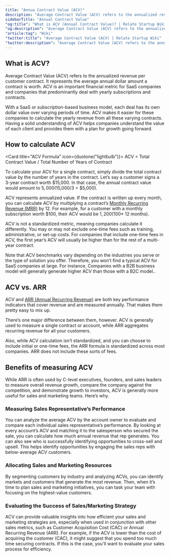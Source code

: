 ```yaml
---
title: "Annua Contract Value (ACV)"
description: "Average Contract Value (ACV) refers to the annualized revenue per customer contract."
sidebarTitle: "Annual Contract Value"
"og:title": "What is ACV (Annual Contract Value)? | Relate Startup Wiki"
"og:description": "Average Contract Value (ACV) refers to the annualized revenue per customer contract."
"article:tag": "Wiki"
"twitter:title": "Average Contract Value (ACV) | Relate Startup Wiki"
"twitter:description": "Average Contract Value (ACV) refers to the annualized revenue per customer contract."
---
```


## What is ACV?

Average Contract Value (ACV) refers to the annualized revenue per customer contract. It represents the average annual dollar amount a contract is worth. ACV is an important financial metric for SaaS companies and companies that predominantly deal with yearly subscriptions and contracts. 

With a SaaS or subscription-based business model, each deal has its own dollar value over varying periods of time. ACV makes it easier for these companies to calculate the yearly revenue from all these varying contracts.
Having a solid understanding of ACV helps companies understand the value of each client and provides them with a plan for growth going forward.

## How to calculate ACV

<Card title="ACV Formula" icon={duotone("lightbulb")}>
  ACV = Total Contract Value / Total Number of Years of Contract
</Card>

To calculate your ACV for a single contract, simply divide the total contract value by the number of years in the contract. Let’s say a customer signs a  3-year contract worth $15,000. In that case, the annual contract value would amount to $5,000 ($15,000/3 = $5,000).  

ACV represents annualized value. If the contract is written up every month, you can calculate ACV by multiplying a contract’s [Monthly Recurring Revenue (MRR)](/wiki/SaaS/MRR/) by 12. For example, for a customer with a monthly subscription worth $100, their ACV would be $1,200 ($100* 12 months).

ACV is not a standardized metric, meaning companies calculate it differently. You may or may not exclude one-time fees such as training, administrative, or set-up costs. For companies that include one-time fees in ACV, the first year’s ACV will usually be higher than for the rest of a multi-year contract.

Note that ACV benchmarks vary depending on the industries you serve or the type of solution you offer. Therefore, you won’t find a typical  ACV for SaaS companies at large. For instance, Companies with a B2B business model will generally generate higher ACV than those with a B2C model..
  
## ACV vs. ARR

ACV and [ARR (Annual Recurring Revenue)](/wiki/SaaS/ARR/) are both key performance indicators that cover revenue and are measured annually. That makes them pretty easy to mix up.

There’s one major difference between them, however. ACV is generally used to measure a single contract or account, while ARR aggregates recurring revenue for all your customers.  

Also, while ACV calculation isn’t standardized, and you can choose to include initial or one-time fees, the ARR formula is standardized across most companies. ARR does not include these sorts of fees.

## Benefits of measuring ACV

While ARR is often used by C-level executives, founders, and sales leaders to measure overall revenue growth, compare the company against the competition, and demonstrate growth to investors, ACV is generally more useful for sales and marketing teams. Here’s why.

### Measuring Sales Representative’s Performance
You can analyze the average ACV by the account owner to evaluate and compare each individual sales representative’s performance. By looking at every account’s ACV and matching it to the salesperson who secured the sale, you can calculate how much annual revenue that rep generates. You can also see who is successfully identifying opportunities to cross-sell and upsell. This helps identify opportunities by engaging the sales reps with below-average ACV customers. 

### Allocating Sales and Marketing Resources
By segmenting customers by industry and analyzing ACVs, you can identify markets and customers that generate the most revenue. Then, when it’s time to plan sales and marketing initiatives, you can task your team with focusing on the highest-value customers.

### Evaluating the Success of Sales/Marketing Strategy
ACV can provide valuable insights into how efficient your sales and marketing strategies are, especially when used in conjunction with other sales metrics, such as Customer Acquisition Cost (CAC) or  Annual Recurring Revenue (ARR). For example, if the ACV is lower than the cost of acquiring the customer (CAC), it might suggest that you spend too much time securing contracts. If this is the case, you'll want to evaluate your sales process for efficiency.

